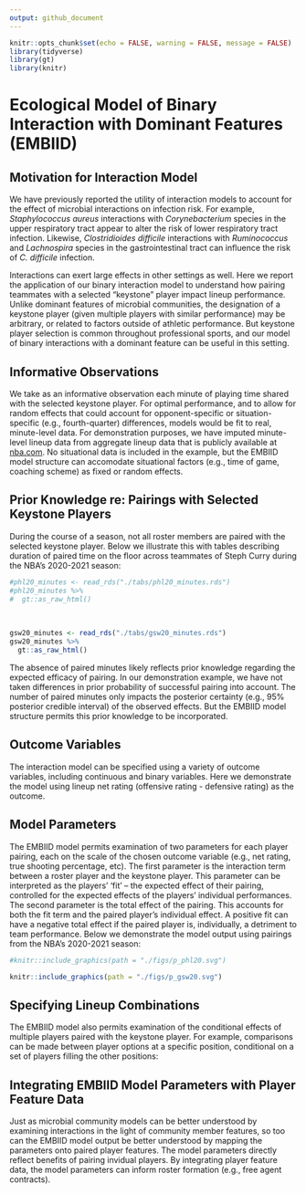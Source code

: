 ```yaml
---
output: github_document
---
```


<!-- README.md is generated from README.Rmd. Please edit that file -->


```r
knitr::opts_chunk$set(echo = FALSE, warning = FALSE, message = FALSE)
library(tidyverse)
library(gt)
library(knitr)
```

# Ecological Model of Binary Interaction with Dominant Features (EMBIID)  
  
## Motivation for Interaction Model  
  
We have previously reported the utility of interaction models to account for the effect of microbial interactions on infection risk. For example, _Staphylococcus aureus_ interactions with _Corynebacterium_ species in the upper respiratory tract appear to alter the risk of lower respiratory tract infection. Likewise, _Clostridioides difficile_ interactions with _Ruminococcus_ and _Lachnospira_ species in the gastrointestinal tract can influence the risk of _C. difficile_ infection.    
  
Interactions can exert large effects in other settings as well. Here we report the application of our binary interaction model to understand how pairing teammates with a selected "keystone" player impact lineup performance. Unlike dominant features of microbial communities, the designation of a keystone player (given multiple players with similar performance) may be arbitrary, or related to factors outside of athletic performance. But keystone player selection is common throughout professional sports, and our model of binary interactions with a dominant feature can be useful in this setting.     
  
  
## Informative Observations    
  
We take as an informative observation each minute of playing time shared with the selected keystone player. For optimal performance, and to allow for random effects that could account for opponent-specific or situation-specific (e.g., fourth-quarter) differences, models would be fit to real, minute-level data. For demonstration purposes, we have imputed minute-level lineup data from aggregate lineup data that is publicly available at [nba.com](https://www.nba.com/stats/lineups/advanced/). No situational data is included in the example, but the EMBIID model structure can accomodate situational factors (e.g., time of game, coaching scheme) as fixed or random effects.   
  
  
## Prior Knowledge re: Pairings with Selected Keystone Players    
  
During the course of a season, not all roster members are paired with the selected keystone player. Below we illustrate this with tables describing duration of paired time on the floor across teammates of Steph Curry during the NBA's 2020-2021 season:  
  
```r
#phl20_minutes <- read_rds("./tabs/phl20_minutes.rds")
#phl20_minutes %>%
#  gt::as_raw_html()
```
<br>
```r
gsw20_minutes <- read_rds("./tabs/gsw20_minutes.rds")
gsw20_minutes %>%
  gt::as_raw_html()
```

The absence of paired minutes likely reflects prior knowledge regarding the expected efficacy of pairing. In our demonstration example, we have not taken differences in prior probability of successful pairing into account. The number of paired minutes only impacts the posterior certainty (e.g., 95% posterior credible interval) of the observed effects. But the EMBIID model structure permits this prior knowledge to be incorporated.    
  
  
## Outcome Variables    
  
The interaction model can be specified using a variety of outcome variables, including continuous and binary variables. Here we demonstrate the model using lineup net rating (offensive rating - defensive rating) as the outcome.    
  
  
## Model Parameters    
  
The EMBIID model permits examination of two parameters for each player pairing, each on the scale of the chosen outcome variable (e.g., net rating, true shooting percentage, etc). The first parameter is the interaction term between a roster player and the keystone player. This parameter can be interpreted as the players' 'fit' -- the expected effect of their pairing, controlled for the expected effects of the players' individual performances. The second parameter is the total effect of the pairing. This accounts for both the fit term and the paired player's individual effect. A positive fit can have a negative total effect if the paired player is, individually, a detriment to team performance. Below we demonstrate the model output using pairings from the NBA's 2020-2021 season:  
  

```r
#knitr::include_graphics(path = "./figs/p_phl20.svg")
```
 <!-- <br> --> 
```r
knitr::include_graphics(path = "./figs/p_gsw20.svg")
```
  
## Specifying Lineup Combinations      
  
The EMBIID model also permits examination of the conditional effects of multiple players paired with the keystone player. For example, comparisons can be made between player options at a specific position, conditional on a set of players filling the other positions:  


  
  
## Integrating EMBIID Model Parameters with Player Feature Data    
  
Just as microbial community models can be better understood by examining interactions in the light of community member features, so too can the EMBIID model output be better understood by mapping the parameters onto paired player features. The model parameters directly reflect benefits of pairing invidual players. By integrating player feature data, the model parameters can inform roster formation (e.g., free agent contracts).   
  
  
  
  
  

